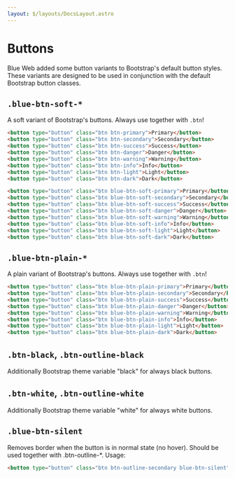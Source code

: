 ```yaml
---
layout: $/layouts/DocsLayout.astro
---
```



# Buttons

Blue Web added some button variants to Bootstrap's default button styles. These variants are designed to be used in conjunction with the default Bootstrap button classes.

## `.blue-btn-soft-*`

A soft variant of Bootstrap's buttons. Always use together with `.btn`!

```html use:RenderBlock
<button type="button" class="btn btn-primary">Primary</button>
<button type="button" class="btn btn-secondary">Secondary</button>
<button type="button" class="btn btn-success">Success</button>
<button type="button" class="btn btn-danger">Danger</button>
<button type="button" class="btn btn-warning">Warning</button>
<button type="button" class="btn btn-info">Info</button>
<button type="button" class="btn btn-light">Light</button>
<button type="button" class="btn btn-dark">Dark</button>
```

```html use:RenderBlock
<button type="button" class="btn blue-btn-soft-primary">Primary</button>
<button type="button" class="btn blue-btn-soft-secondary">Secondary</button>
<button type="button" class="btn blue-btn-soft-success">Success</button>
<button type="button" class="btn blue-btn-soft-danger">Danger</button>
<button type="button" class="btn blue-btn-soft-warning">Warning</button>
<button type="button" class="btn blue-btn-soft-info">Info</button>
<button type="button" class="btn blue-btn-soft-light">Light</button>
<button type="button" class="btn blue-btn-soft-dark">Dark</button>
```

## `.blue-btn-plain-*`

A plain variant of Bootstrap's buttons. Always use together with `.btn`!

```html use:RenderBlock
<button type="button" class="btn blue-btn-plain-primary">Primary</button>
<button type="button" class="btn blue-btn-plain-secondary">Secondary</button>
<button type="button" class="btn blue-btn-plain-success">Success</button>
<button type="button" class="btn blue-btn-plain-danger">Danger</button>
<button type="button" class="btn blue-btn-plain-warning">Warning</button>
<button type="button" class="btn blue-btn-plain-info">Info</button>
<button type="button" class="btn blue-btn-plain-light">Light</button>
<button type="button" class="btn blue-btn-plain-dark">Dark</button>
```

## `.btn-black`, `.btn-outline-black`

Additionally Bootstrap theme variable "black" for always black buttons.

## `.btn-white`, `.btn-outline-white`

Additionally Bootstrap theme variable "white" for always white buttons.

## `.blue-btn-silent`

Removes border when the button is in normal state (no hover). Should be used together with .btn-outline-\*.
Usage:

```html use:RenderBlock
<button type="button" class="btn btn-outline-secondary blue-btn-silent">Primary</button>
```
